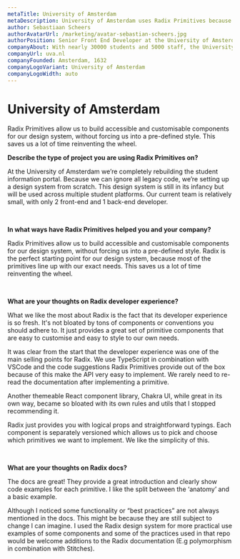 ```yaml
---
metaTitle: University of Amsterdam
metaDescription: University of Amsterdam uses Radix Primitives because they provide a great set of components that are easy to customise and easy to style to their own needs.
author: Sebastiaan Scheers
authorAvatarUrl: /marketing/avatar-sebastian-scheers.jpg
authorPosition: Senior Front End Developer at the University of Amsterdam
companyAbout: With nearly 30000 students and 5000 staff, the University of Amsterdam is one of the most prominent research facilities in Europe and the largest university in Netherlands.
companyUrl: uva.nl
companyFounded: Amsterdam, 1632
companyLogoVariant: University of Amsterdam
companyLogoWidth: auto
---
```


# University of Amsterdam

<HeroQuote>
  Radix Primitives allow us to build accessible and customisable components for
  our design system, without forcing us into a pre-defined style. This saves us
  a lot of time reinventing the wheel.
</HeroQuote>

**Describe the type of project you are using Radix Primitives on?**

At the University of Amsterdam we’re completely rebuilding the student information portal. Because we can ignore all legacy code, we’re setting up a design system from scratch. This design system is still in its infancy but will be used across multiple student platforms. Our current team is relatively small, with only 2 front-end and 1 back-end developer.

<br />

**In what ways have Radix Primitives helped you and your company?**

Radix Primitives allow us to build accessible and customisable components for our design system, without forcing us into a pre-defined style. Radix is the perfect starting point for our design system, because most of the primitives line up with our exact needs. This saves us a lot of time reinventing the wheel.

<br />

**What are your thoughts on Radix developer experience?**

What we like the most about Radix is the fact that its developer experience is so fresh. It's not bloated by tons of components or conventions you should adhere to. It just provides a great set of primitive components that are easy to customise and easy to style to our own needs.

It was clear from the start that the developer experience was one of the main selling points for Radix. We use TypeScript in combination with VSCode and the code suggestions Radix Primitives provide out of the box because of this make the API very easy to implement. We rarely need to re-read the documentation after implementing a primitive.

Another themeable React component library, Chakra UI, while great in its own way, became so bloated with its own rules and utils that I stopped recommending it.

Radix just provides you with logical props and straightforward typings. Each component is separately versioned which allows us to pick and choose which primitives we want to implement. We like the simplicity of this.

<br />

**What are your thoughts on Radix docs?**

The docs are great! They provide a great introduction and clearly show code examples for each primitive. I like the split between the ‘anatomy’ and a basic example.

Although I noticed some functionality or “best practices” are not always mentioned in the docs. This might be because they are still subject to change I can imagine. I used the Radix design system for more practical use examples of some components and some of the practices used in that repo would be welcome additions to the Radix documentation (E.g polymorphism in combination with Stitches).
